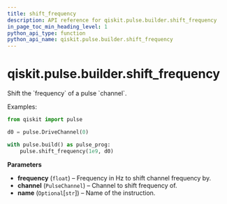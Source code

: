 ```yaml
---
title: shift_frequency
description: API reference for qiskit.pulse.builder.shift_frequency
in_page_toc_min_heading_level: 1
python_api_type: function
python_api_name: qiskit.pulse.builder.shift_frequency
---
```


<span id="qiskit-pulse-builder-shift-frequency" />

# qiskit.pulse.builder.shift\_frequency

<Function id="qiskit.pulse.builder.shift_frequency" isDedicatedPage={true} github="https://github.com/qiskit/qiskit/tree/stable/0.20/qiskit/pulse/builder.py" signature="shift_frequency(frequency, channel, name=None)">
  Shift the `frequency` of a pulse `channel`.

  Examples:

  ```python
  from qiskit import pulse

  d0 = pulse.DriveChannel(0)

  with pulse.build() as pulse_prog:
      pulse.shift_frequency(1e9, d0)
  ```

  **Parameters**

  *   **frequency** (`float`) – Frequency in Hz to shift channel frequency by.
  *   **channel** (`PulseChannel`) – Channel to shift frequency of.
  *   **name** (`Optional`\[`str`]) – Name of the instruction.
</Function>

